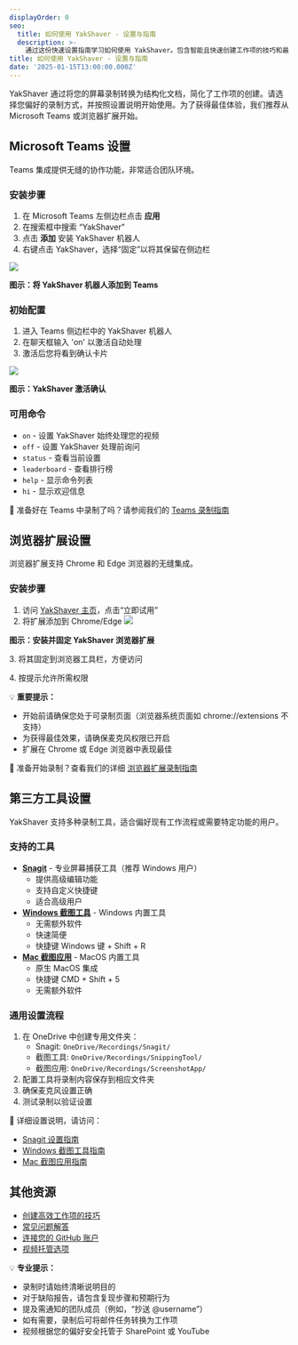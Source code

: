 ```yaml
---
displayOrder: 0
seo:
  title: 如何使用 YakShaver - 设置与指南
  description: >-
    通过这份快速设置指南学习如何使用 YakShaver。包含智能且快速创建工作项的技巧和最佳实践。
title: 如何使用 YakShaver - 设置与指南
date: '2025-01-15T13:00:00.000Z'
---
```


YakShaver 通过将您的屏幕录制转换为结构化文档，简化了工作项的创建。请选择您偏好的录制方式，并按照设置说明开始使用。为了获得最佳体验，我们推荐从 Microsoft Teams 或浏览器扩展开始。

## Microsoft Teams 设置

Teams 集成提供无缝的协作功能，非常适合团队环境。

### 安装步骤

1. 在 Microsoft Teams 左侧边栏点击 **应用**
2. 在搜索框中搜索 “YakShaver”
3. 点击 **添加** 安装 YakShaver 机器人
4. 右键点击 YakShaver，选择“固定”以将其保留在侧边栏

![](/adding-bot.png)

**图示：将 YakShaver 机器人添加到 Teams**

### 初始配置

1. 进入 Teams 侧边栏中的 YakShaver 机器人
2. 在聊天框输入 'on' 以激活自动处理
3. 激活后您将看到确认卡片

![](/turn-on-card.png)

**图示：YakShaver 激活确认**

### 可用命令

* `on` - 设置 YakShaver 始终处理您的视频
* `off` - 设置 YakShaver 处理前询问
* `status` - 查看当前设置
* `leaderboard` - 查看排行榜
* `help` - 显示命令列表
* `hi` - 显示欢迎信息

📖 准备好在 Teams 中录制了吗？请参阅我们的 [Teams 录制指南](recording-work-item-teams)

## 浏览器扩展设置

浏览器扩展支持 Chrome 和 Edge 浏览器的无缝集成。

### 安装步骤

1. 访问 [YakShaver 主页](https://yakshaver.ai)，点击“立即试用”
2. 将扩展添加到 Chrome/Edge
   ![](/YakShaver/Docs/Try-it-now.png)

**图示：安装并固定 YakShaver 浏览器扩展**

3\. 将其固定到浏览器工具栏，方便访问

4\. 按提示允许所需权限

💡 **重要提示：**

* 开始前请确保您处于可录制页面（浏览器系统页面如 chrome://extensions 不支持）
* 为获得最佳效果，请确保麦克风权限已开启
* 扩展在 Chrome 或 Edge 浏览器中表现最佳

📖 准备开始录制？查看我们的详细 [浏览器扩展录制指南](recording-work-item-browser-extension)

## 第三方工具设置

YakShaver 支持多种录制工具，适合偏好现有工作流程或需要特定功能的用户。

### 支持的工具

* **[Snagit](recording-work-item-snagit)** - 专业屏幕捕获工具（推荐 Windows 用户）
  * 提供高级编辑功能
  * 支持自定义快捷键
  * 适合高级用户
* **[Windows 截图工具](recording-work-item-snipping-tool)** - Windows 内置工具
  * 无需额外软件
  * 快速简便
  * 快捷键 Windows 键 + Shift + R
* **[Mac 截图应用](recording-work-item-screenshot-app)** - MacOS 内置工具
  * 原生 MacOS 集成
  * 快捷键 CMD + Shift + 5
  * 无需额外软件

### 通用设置流程

1. 在 OneDrive 中创建专用文件夹：
   * Snagit: `OneDrive/Recordings/Snagit/`
   * 截图工具: `OneDrive/Recordings/SnippingTool/`
   * 截图应用: `OneDrive/Recordings/ScreenshotApp/`
2. 配置工具将录制内容保存到相应文件夹
3. 确保麦克风设置正确
4. 测试录制以验证设置

📖 详细设置说明，请访问：

* [Snagit 设置指南](recording-work-item-snagit)
* [Windows 截图工具指南](recording-work-item-snipping-tool)
* [Mac 截图应用指南](recording-work-item-screenshot-app)

## 其他资源

* [创建高效工作项的技巧](yakshaver-tips)
* [常见问题解答](frequently-asked-questions)
* [连接您的 GitHub 账户](connect-your-github-account)
* [视频托管选项](video-hosting)

💡 **专业提示：**

* 录制时请始终清晰说明目的
* 对于缺陷报告，请包含复现步骤和预期行为
* 提及需通知的团队成员（例如，“抄送 @username”）
* 如有需要，录制后可将邮件任务转换为工作项
* 视频根据您的偏好安全托管于 SharePoint 或 YouTube